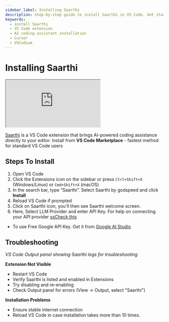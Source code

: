 ```yaml
---
sidebar_label: Installing Saarthi
description: Step-by-step guide to install Saarthi in VS Code. Get started with AI-powered coding in minutes.
keywords:
  - install Saarthi
  - VS Code extension
  - AI coding assistant installation
  - Cursor
  - VSCodium
---
```


# Installing Saarthi
<div style={{ position: 'relative', paddingBottom: '56.25%', height: 0, overflow: 'hidden' }}>
  <iframe
    src="https://www.youtube.com/embed/QFXn8Xv1gLY?si=VdodMDS1rUqLZOHk"
    style={{
      position: 'absolute',
      top: 0,
      left: 0,
      width: '90%',
      height: '90%',
    }}
    frameBorder="1"
    allow="autoplay; encrypted-media" allowFullScreen></iframe>
</div>


<SaarthiIcon /> [Saarthi](https://marketplace.visualstudio.com/items?itemName=godspeed-systems.saarthi) is a VS Code extension that brings AI-powered coding assistance directly to your editor. Install from
**VS Code Marketplace** - fastest method for standard VS Code users



## Steps To Install

1. Open VS Code
2. Click the Extensions icon on the sidebar or press `Ctrl+Shift+X` (Windows/Linux) or `Cmd+Shift+X` (macOS)
3. In the search bar, type “Saarthi”.  Select <SaarthiIcon/> Saarthi by godspeed and click **Install**
4. Reload VS Code if prompted
5. Click on Saarthi icon, you'll then see Saarthi welcome screen.
5. Here, Select LLM Provider and enter API Key. For help on connecting your API provider [ssCheck this](/docs/saarthi/getting-started/connecting-api-provider)
- To use Free Google API Key. Get it from [Google AI Studio](https://aistudio.google.com/app/apikey)


## Troubleshooting

*VS Code Output panel showing Saarthi logs for troubleshooting*

**Extension Not Visible**
* Restart VS Code
* Verify Saarthi is listed and enabled in Extensions
* Try disabling and re-enabling
* Check Output panel for errors (View → Output, select "Saarthi")

**Installation Problems**
* Ensure stable internet connection
* Reload VS Code in case installation takes more than 10 times.


